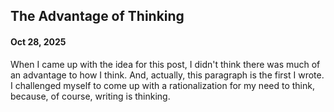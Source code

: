 ## The Advantage of Thinking
#### Oct 28, 2025 

When I came up with the idea for this post, I didn't think there was much of an advantage to how I think.
And, actually, this paragraph is the first I wrote. I challenged myself to
come up with a rationalization for my need to think, because, of course, writing is thinking.
